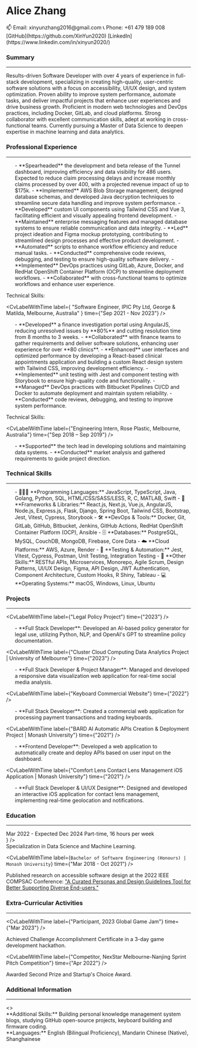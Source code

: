 
<SignInWrapper>

<div className='font-sans not-italic'>

<div className="flex flex-col md:flex-row gap-4 justify-between">
<h1 className="text-center text-3xl font-plex italic font-semibold">
  Alice Zhang
</h1>

<div className="flex flex-col justify-evenly ">
  <span>📫 Email: xinyunzhang2016@gmail.com</span>
  <span>📞 Phone: +61 479 189 008</span>
</div>
<div className="flex flex-row md:flex-col justify-evenly">
  <span>[GitHub](https://github.com/XinYun2020)</span>
  <span>[LinkedIn](https://www.linkedin.com/in/xinyun2020/)</span>
</div>

</div>

### Summary

<hr />
<div className="text-justify">
Results-driven Software Developer with over 4 years of experience in full-stack development, specializing in creating high-quality, user-centric software solutions with a focus on accessibility, UI/UX design, and system optimization. Proven ability to improve system performance, automate tasks, and deliver impactful projects that enhance user experiences and drive business growth. Proficient in modern web technologies and DevOps practices, including Docker, GitLab, and cloud platforms. Strong collaborator with excellent communication skills, adept at working in cross-functional teams. Currently pursuing a Master of Data Science to deepen expertise in machine learning and data analytics.
</div>

### Professional Experience

<hr />
<CvLabelWithTime
  label={
    "Full Stack Developer, Wise Employment, Melbourne, Australia"
  }
  time={"Nov 2023 - Present"}
/>

<ul>
- **Spearheaded** the development and beta release of the Tunnel dashboard, improving efficiency and data visibility for 486 users. Expected to reduce claim processing delays and increase monthly claims processed by over 400, with a projected revenue impact of up to $175k.
- **Implemented** AWS Blob Storage management, designed database schemas, and developed Java decryption techniques to streamline secure data handling and improve system performance.
- **Developed** custom UI components using Tailwind CSS and Vue 3, facilitating efficient and visually appealing frontend development.
- **Maintained** enterprise messaging features and managed database systems to ensure reliable communication and data integrity.
- **Led** project ideation and Figma mockup prototyping, contributing to streamlined design processes and effective product development.
- **Automated** scripts to enhance workflow efficiency and reduce manual tasks.
- **Conducted** comprehensive code reviews, debugging, and testing to ensure high-quality software delivery.
- **Implemented** DevOps practices using GitLab, Azure, Docker, and RedHat OpenShift Container Platform (OCP) to streamline deployment workflows.
- **Collaborated** with cross-functional teams to optimize workflows and enhance user experience.
</ul>

<label className="block font-bold">Technical Skills:</label>
<ul>
<CvStringToBadges items="JavaScript, Vue.js, Java, Golang, HTML/CSS/SASS/Tailwind CSS, Jest, Unit Testing, Integration Testing, Docker, Microservices, GitLab, Azure, RedHat OpenShift Container Platform (OCP), Postman, Figma, Agile Scrum, Design Patterns, UI/UX Design" />
</ul>

<CvLabelWithTime
  label={
    "Software Engineer, IPIC Pty Ltd, George & Matilda, Melbourne, Australia"
  }
  time={"Sep 2021 - Nov 2023"}
/>

<ul>
- **Developed** a finance investigation portal using AngularJS, reducing unresolved issues by **80%** and cutting resolution time from 8 months to 3 weeks.
- **Collaborated** with finance teams to gather requirements and deliver software solutions, enhancing user experience for over **80 clinics**.
- **Enhanced** user interfaces and optimized performance by developing a React-based clinical appointments application and building a custom React design system with Tailwind CSS, improving development efficiency.
- **Implemented** unit testing with Jest and component testing with Storybook to ensure high-quality code and functionality.
- **Managed** DevOps practices with Bitbucket Pipelines CI/CD and Docker to automate deployment and maintain system reliability.
- **Conducted** code reviews, debugging, and testing to improve system performance.
</ul>

<label className="block font-bold">Technical Skills:</label>
<ul>
<CvStringToBadges items="JavaScript, TypeScript, React.js, Next.js, AngularJS, HTML/CSS/SASS/Tailwind CSS, Bootstrap, Prisma, tRPC, Vitest, Jest, Storybook, Webpack, Docker, Monorepo, Bitbucket, Postman, Figma, Agile Scrum, Design System, Design Patterns, Component Architecture, Custom Hooks, API Design, UI/UX Design" />
</ul>

<CvLabelWithTime
  label={"Engineering Intern, Rose Plastic, Melbourne, Australia"}
  time={"Sep 2018 – Sep 2019"}
/>
<ul>
- **Supported** the tech lead in developing solutions and maintaining data systems.
- **Conducted** market analysis and gathered requirements to guide project direction.
</ul>

### Technical Skills

<hr />
<ul>
- 👩🏻‍💻 **Programming Languages:** JavaScript, TypeScript, Java, Golang, Python, SQL, HTML/CSS/SASS/LESS, R, C, MATLAB, Swift
- 🧰 **Frameworks & Libraries:** React.js, Next.js, Vue.js, AngularJS, Node.js, Express.js, Flask, Django, Spring Boot, Tailwind CSS, Bootstrap, Jest, Vitest, Cypress, Storybook
- 🛠️ **DevOps & Tools:** Docker, Git, GitLab, GitHub, Bitbucket, Jenkins, GitHub Actions, RedHat OpenShift Container Platform (OCP), Ansible
- 🗄️ **Databases:** PostgreSQL, MySQL, CouchDB, MongoDB, Firebase, Core Data
- ☁️ **Cloud Platforms:** AWS, Azure, Render
- 🔧 **Testing & Automation:** Jest, Vitest, Cypress, Postman, Unit Testing, Integration Testing
- 🎨 **Other Skills:** RESTful APIs, Microservices, Monorepo, Agile Scrum, Design Patterns, UI/UX Design, Figma, API Design, JWT Authentication, Component Architecture, Custom Hooks, R Shiny, Tableau
- 💻 **Operating Systems:** macOS, Windows, Linux, Ubuntu
</ul>

### Projects

<hr />

<CvLabelWithTime label={"Legal Policy Project"} time={"2023"} />

<ul>
- **Full Stack Developer**: Developed an AI-based policy generator for legal use, utilizing Python, NLP, and OpenAI's GPT to streamline policy documentation.

<CvStringToBadges items="Python, NLP, OpenAI API, Streamlit, Docker, Render, Git" />
</ul>

<CvLabelWithTime
  label={"Cluster Cloud Computing Data Analytics Project | University of Melbourne"}
  time={"2023"}
/>

<ul>
- **Full Stack Developer & Project Manager**: Managed and developed a responsive data visualization web application for real-time social media analysis.

<CvStringToBadges items="JavaScript, TypeScript, React.js, Flask, Python, Tailwind CSS, GitHub, Ansible, CouchDB, Docker, NLP, Material-UI, Agile" />
</ul>

<CvLabelWithTime
  label={"Keyboard Commercial Website"}
  time={"2022"}
/>

<ul>
- **Full Stack Developer**: Created a commercial web application for processing payment transactions and trading keyboards.

<CvStringToBadges items="JavaScript, React.js, Next.js, Tailwind CSS, TanStack Query, Sanity CMS, Stripe API, Vercel, GitHub" />
</ul>

<CvLabelWithTime
  label={"BARD AI Automatic APIs Creation & Deployment Project | Monash University"}
  time={"2021"}
/>
<ul>
- **Frontend Developer**: Developed a web application to automatically create and deploy APIs based on user input on the dashboard.

<CvStringToBadges items="Python, Django, Flask, JavaScript, React.js, PostgreSQL, API Design, Project Management, Agile, Git, DevOps, Jenkins, GitHub Actions, JWT Authentication" />
</ul>

<CvLabelWithTime
  label={"Comfort Lens Contact Lens Management iOS Application | Monash University"}
  time={"2021"}
/>

<ul>
- **Full Stack Developer & UI/UX Designer**: Designed and developed an interactive iOS application for contact lens management, implementing real-time geolocation and notifications.

<CvStringToBadges items="Swift, Firebase, Core Data, Google Places API, Figma, GitHub, Gesture Recognizers" />
</ul>

### Education

<hr />
<CvLabelWithTime
  label={`Master of Data Science | The University of Melbourne`}
  time={
    <div className="flex flex-col">
      <span>Mar 2022 - Expected Dec 2024</span>
      <span className="me-0 ms-auto text-justify leading-tight text-sm my-auto">
        Part-time, 16 hours per week
      </span>
    </div>
  }
/>
<div className="text-justify leading-tight">
    Specialization in Data Science and Machine Learning.
</div>

<CvLabelWithTime
  label={`Bachelor of Software Engineering (Honours) | Monash University`}
  time={"Mar 2018 - Oct 2021"}
/>

<div className="text-justify leading-tight">
    Published research on accessible software design at the 2022 IEEE COMPSAC Conference: <a href="https://ieeexplore.ieee.org/abstract/document/9842733">"A Curated Personas and Design Guidelines Tool for Better Supporting Diverse End-users."</a>
</div>

### Extra-Curricular Activities

<hr />
<CvLabelWithTime label={"Member, Chinese Association of Professionals and Scholars Australia (CAPS)"} time={"Nov 2022 - Present"} />

<CvLabelWithTime label={"Participant, 2023 Global Game Jam"} time={"Mar 2023"} />
<div className="text-justify">
  Achieved Challenge Accomplishment Certificate in a 3-day game development hackathon.
</div>

<CvLabelWithTime
  label={"Competitor, NexStar Melbourne-Nanjing Sprint Pitch Competition"}
  time={"Apr 2022"}
/>
<div className="text-justify">
  Awarded Second Prize and Startup's Choice Award.
</div>

### Additional Information

<hr />
<>
  <div className="text-md">
    **Additional Skills:** Building personal knowledge management system blogs, studying GitHub open-source projects, keyboard building and firmware coding.
  </div>
  <div className="text-md">
    **Languages:** English (Bilingual Proficiency), Mandarin Chinese (Native), Shanghainese
  </div>
</>

<CvPDFDownloadButton />

</div>

</SignInWrapper>

